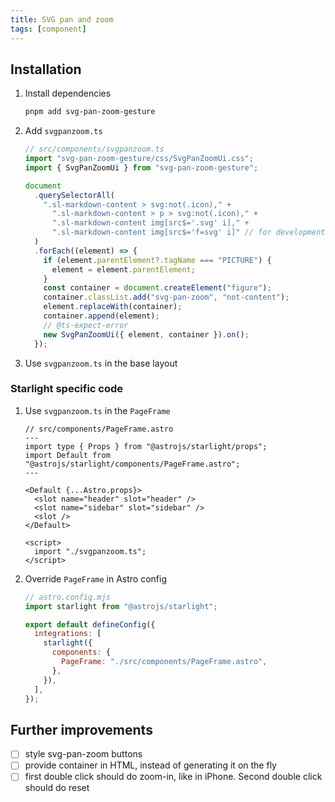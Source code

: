 ```yaml
---
title: SVG pan and zoom
tags: [component]
---
```


## Installation


<Steps>

1. Install dependencies

   ```bash
   pnpm add svg-pan-zoom-gesture
   ```

2. Add `svgpanzoom.ts`

   ```ts
   // src/components/svgpanzoom.ts
   import "svg-pan-zoom-gesture/css/SvgPanZoomUi.css";
   import { SvgPanZoomUi } from "svg-pan-zoom-gesture";

   document
     .querySelectorAll(
       ".sl-markdown-content > svg:not(.icon)," +
         ".sl-markdown-content > p > svg:not(.icon)," +
         ".sl-markdown-content img[src$='.svg' i]," +
         ".sl-markdown-content img[src$='f=svg' i]" // for development environment
     )
     .forEach((element) => {
       if (element.parentElement?.tagName === "PICTURE") {
         element = element.parentElement;
       }
       const container = document.createElement("figure");
       container.classList.add("svg-pan-zoom", "not-content");
       element.replaceWith(container);
       container.append(element);
       // @ts-expect-error
       new SvgPanZoomUi({ element, container }).on();
     });
   ```

3. Use `svgpanzoom.ts` in the base layout

</Steps>

### Starlight specific code

<Steps>

1.  Use `svgpanzoom.ts` in the `PageFrame`

    ```astro
    // src/components/PageFrame.astro
    ---
    import type { Props } from "@astrojs/starlight/props";
    import Default from "@astrojs/starlight/components/PageFrame.astro";
    ---

    <Default {...Astro.props}>
      <slot name="header" slot="header" />
      <slot name="sidebar" slot="sidebar" />
      <slot />
    </Default>

    <script>
      import "./svgpanzoom.ts";
    </script>
    ```

2.  Override `PageFrame` in Astro config

    ```js
    // astro.config.mjs
    import starlight from "@astrojs/starlight";

    export default defineConfig({
      integrations: [
        starlight({
          components: {
            PageFrame: "./src/components/PageFrame.astro",
          },
        }),
      ],
    });
    ```

</Steps>

## Further improvements

- [ ] style svg-pan-zoom buttons
- [ ] provide container in HTML, instead of generating it on the fly
- [ ] first double click should do zoom-in, like in iPhone. Second double click should do reset
